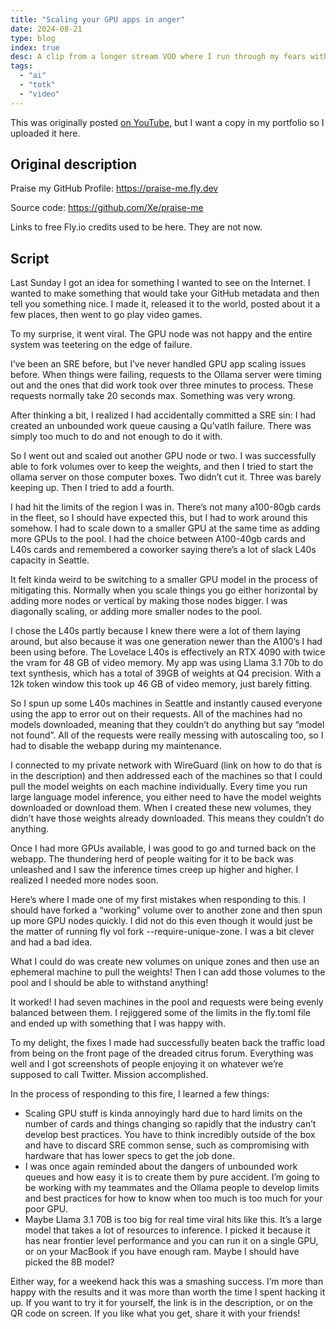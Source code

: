 ```yaml
---
title: "Scaling your GPU apps in anger"
date: 2024-08-21
type: blog
index: true
desc: A clip from a longer stream VOD where I run through my fears with the AI industry
tags:
  - "ai"
  - "totk"
  - "video"
---
```


<div className="my-4">
  <XeblogVideo path="video/2024/gpu-apps-anger" />
</div>

This was originally posted [on YouTube](https://youtu.be/O4yeBUYp_nM), but I want a copy in my portfolio so I uploaded it here.

## Original description

Praise my GitHub Profile: https://praise-me.fly.dev

Source code: https://github.com/Xe/praise-me

<Conv name="Cadey" mood="coffee">
  Links to free Fly.io credits used to be here. They are not now.
</Conv>

## Script

Last Sunday I got an idea for something I wanted to see on the Internet. I wanted to make something that would take your GitHub metadata and then tell you something nice. I made it, released it to the world, posted about it a few places, then went to go play video games.

To my surprise, it went viral. The GPU node was not happy and the entire system was teetering on the edge of failure.

I’ve been an SRE before, but I’ve never handled GPU app scaling issues before. When things were failing, requests to the Ollama server were timing out and the ones that did work took over three minutes to process. These requests normally take 20 seconds max. Something was very wrong.

After thinking a bit, I realized I had accidentally committed a SRE sin: I had created an unbounded work queue causing a Qu'vatlh failure. There was simply too much to do and not enough to do it with.

So I went out and scaled out another GPU node or two. I was successfully able to fork volumes over to keep the weights, and then I tried to start the ollama server on those computer boxes. Two didn’t cut it. Three was barely keeping up. Then I tried to add a fourth.

I had hit the limits of the region I was in. There’s not many a100-80gb cards in the fleet, so I should have expected this, but I had to work around this somehow. I had to scale down to a smaller GPU at the same time as adding more GPUs to the pool. I had the choice between A100-40gb cards and L40s cards and remembered a coworker saying there’s a lot of slack L40s capacity in Seattle.

It felt kinda weird to be switching to a smaller GPU model in the process of mitigating this. Normally when you scale things you go either horizontal by adding more nodes or vertical by making those nodes bigger. I was diagonally scaling, or adding more smaller nodes to the pool.

I chose the L40s partly because I knew there were a lot of them laying around, but also because it was one generation newer than the A100’s I had been using before. The Lovelace L40s is effectively an RTX 4090 with twice the vram for 48 GB of video memory. My app was using Llama 3.1 70b to do text synthesis, which has a total of 39GB of weights at Q4 precision. With a 12k token window this took up 46 GB of video memory, just barely fitting.

So I spun up some L40s machines in Seattle and instantly caused everyone using the app to error out on their requests. All of the machines had no models downloaded, meaning that they couldn’t do anything but say “model not found”. All of the requests were really messing with autoscaling too, so I had to disable the webapp during my maintenance.

I connected to my private network with WireGuard (link on how to do that is in the description) and then addressed each of the machines so that I could pull the model weights on each machine individually. Every time you run large language model inference, you either need to have the model weights downloaded or download them. When I created these new volumes, they didn’t have those weights already downloaded. This means they couldn’t do anything.

Once I had more GPUs available, I was good to go and turned back on the webapp. The thundering herd of people waiting for it to be back was unleashed and I saw the inference times creep up higher and higher. I realized I needed more nodes soon.

Here’s where I made one of my first mistakes when responding to this. I should have forked a “working” volume over to another zone and then spun up more GPU nodes quickly. I did not do this even though it would just be the matter of running fly vol fork --require-unique-zone. I was a bit clever and had a bad idea.

What I could do was create new volumes on unique zones and then use an ephemeral machine to pull the weights! Then I can add those volumes to the pool and I should be able to withstand anything!

It worked! I had seven machines in the pool and requests were being evenly balanced between them. I rejiggered some of the limits in the fly.toml file and ended up with something that I was happy with.

To my delight, the fixes I made had successfully beaten back the traffic load from being on the front page of the dreaded citrus forum. Everything was well and I got screenshots of people enjoying it on whatever we’re supposed to call Twitter. Mission accomplished.

In the process of responding to this fire, I learned a few things:

- Scaling GPU stuff is kinda annoyingly hard due to hard limits on the number of cards and things changing so rapidly that the industry can’t develop best practices. You have to think incredibly outside of the box and have to discard SRE common sense, such as compromising with hardware that has lower specs to get the job done.
- I was once again reminded about the dangers of unbounded work queues and how easy it is to create them by pure accident. I’m going to be working with my teammates and the Ollama people to develop limits and best practices for how to know when too much is too much for your poor GPU.
- Maybe Llama 3.1 70B is too big for real time viral hits like this. It’s a large model that takes a lot of resources to inference. I picked it because it has near frontier level performance and you can run it on a single GPU, or on your MacBook if you have enough ram. Maybe I should have picked the 8B model?

Either way, for a weekend hack this was a smashing success. I’m more than happy with the results and it was more than worth the time I spent hacking it up. If you want to try it for yourself, the link is in the description, or on the QR code on screen. If you like what you get, share it with your friends!
